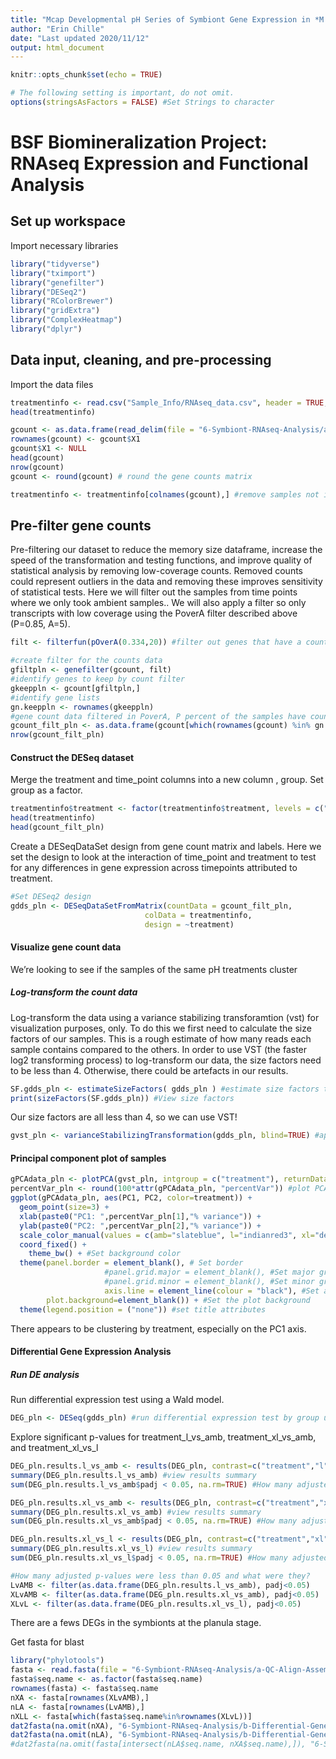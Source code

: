 ```yaml
---
title: "Mcap Developmental pH Series of Symbiont Gene Expression in *M. capitata*"
author: "Erin Chille"
date: "Last updated 2020/11/12"
output: html_document
---
```


```r
knitr::opts_chunk$set(echo = TRUE)

# The following setting is important, do not omit.
options(stringsAsFactors = FALSE) #Set Strings to character
```

# BSF Biomineralization Project: RNAseq Expression and Functional Analysis

## Set up workspace

Import necessary libraries
```r
library("tidyverse")
library("tximport")
library("genefilter")
library("DESeq2")
library("RColorBrewer")
library("gridExtra")
library("ComplexHeatmap")
library("dplyr")
```

## Data input, cleaning, and pre-processing

Import the data files 
```r
treatmentinfo <- read.csv("Sample_Info/RNAseq_data.csv", header = TRUE, sep = ",", row.names = "sample_id")
head(treatmentinfo)

gcount <- as.data.frame(read_delim(file = "6-Symbiont-RNAseq-Analysis/a-QC-Align-Assemble/Output/gene_counts_matrix.tsv", delim = "\t"))
rownames(gcount) <- gcount$X1
gcount$X1 <- NULL
head(gcount)
nrow(gcount)
gcount <- round(gcount) # round the gene counts matrix

treatmentinfo <- treatmentinfo[colnames(gcount),] #remove samples not in the gcount matrix from treatment info csv 
```
## Pre-filter gene counts
Pre-filtering our dataset to reduce the memory size dataframe, increase the speed of the transformation and testing functions, and improve quality of statistical analysis by removing low-coverage counts. Removed counts could represent outliers in the data and removing these improves sensitivity of statistical tests. Here we will filter out the samples from time points where we only took ambient samples.. We will also apply a filter so only transcripts with low coverage using the PoverA filter described above (P=0.85, A=5). 
```r
filt <- filterfun(pOverA(0.334,20)) #filter out genes that have a count of 5 or fewer in less than 1/9 samples

#create filter for the counts data
gfiltpln <- genefilter(gcount, filt)
#identify genes to keep by count filter
gkeeppln <- gcount[gfiltpln,]
#identify gene lists
gn.keeppln <- rownames(gkeeppln)
#gene count data filtered in PoverA, P percent of the samples have counts over A
gcount_filt_pln <- as.data.frame(gcount[which(rownames(gcount) %in% gn.keeppln),])
nrow(gcount_filt_pln)
```
#### Construct the DESeq dataset
Merge the treatment and time_point columns into a new column , group. Set group as a factor.
```r
treatmentinfo$treatment <- factor(treatmentinfo$treatment, levels = c("amb","l", "xl"))
head(treatmentinfo)
head(gcount_filt_pln)
```

Create a DESeqDataSet design from gene count matrix and labels. Here we set the design to look at the interaction of time_point and treatment to test for any differences in gene expression across timepoints attributed to treatment.
```r
#Set DESeq2 design
gdds_pln <- DESeqDataSetFromMatrix(countData = gcount_filt_pln,
                              colData = treatmentinfo,
                              design = ~treatment)
```

#### Visualize gene count data

We're looking to see if the samples of the same pH treatments cluster

##### Log-transform the count data

Log-transform the data using a variance stabilizing transforamtion (vst) for visualization purposes, only. To do this we first need to calculate the size factors of our samples. This is a rough estimate of how many reads each sample contains compared to the others. In order to use VST (the faster log2 transforming process) to log-transform our data, the size factors need to be less than 4. Otherwise, there could be artefacts in our results.
```r
SF.gdds_pln <- estimateSizeFactors( gdds_pln ) #estimate size factors to determine if we can use vst  to transform our data. Size factors should be less than for to use vst
print(sizeFactors(SF.gdds_pln)) #View size factors
```

Our size factors are all less than 4, so we can use VST!
```r
gvst_pln <- varianceStabilizingTransformation(gdds_pln, blind=TRUE) #apply a variance stabilizing transforamtion to minimize effects of small counts and normalize wrt library size
```

#### Principal component plot of samples
```r
gPCAdata_pln <- plotPCA(gvst_pln, intgroup = c("treatment"), returnData=TRUE)
percentVar_pln <- round(100*attr(gPCAdata_pln, "percentVar")) #plot PCA of samples with all data
ggplot(gPCAdata_pln, aes(PC1, PC2, color=treatment)) + 
  geom_point(size=3) +
  xlab(paste0("PC1: ",percentVar_pln[1],"% variance")) +
  ylab(paste0("PC2: ",percentVar_pln[2],"% variance")) +
  scale_color_manual(values = c(amb="slateblue", l="indianred3", xl="deeppink4")) +
  coord_fixed() +
    theme_bw() + #Set background color
  theme(panel.border = element_blank(), # Set border
                     #panel.grid.major = element_blank(), #Set major gridlines
                     #panel.grid.minor = element_blank(), #Set minor gridlines
                     axis.line = element_line(colour = "black"), #Set axes color
        plot.background=element_blank()) + #Set the plot background
  theme(legend.position = ("none")) #set title attributes
```

There appears to be clustering by treatment, especially on the PC1 axis.

#### Differential Gene Expression Analysis

##### Run DE analysis

Run differential expression test using a Wald model. 
```r
DEG_pln <- DESeq(gdds_pln) #run differential expression test by group using the Wald model
```

Explore significant p-values for treatment_l_vs_amb, treatment_xl_vs_amb, and treatment_xl_vs_l
```r
DEG_pln.results.l_vs_amb <- results(DEG_pln, contrast=c("treatment","l","amb"))
summary(DEG_pln.results.l_vs_amb) #view results summary
sum(DEG_pln.results.l_vs_amb$padj < 0.05, na.rm=TRUE) #How many adjusted p-values were less than 0.05?

DEG_pln.results.xl_vs_amb <- results(DEG_pln, contrast=c("treatment","xl","amb"))
summary(DEG_pln.results.xl_vs_amb) #view results summary
sum(DEG_pln.results.xl_vs_amb$padj < 0.05, na.rm=TRUE) #How many adjusted p-values were less than 0.05?

DEG_pln.results.xl_vs_l <- results(DEG_pln, contrast=c("treatment","xl","l"))
summary(DEG_pln.results.xl_vs_l) #view results summary
sum(DEG_pln.results.xl_vs_l$padj < 0.05, na.rm=TRUE) #How many adjusted p-values were less than 0.05?

#How many adjusted p-values were less than 0.05 and what were they?
LvAMB <- filter(as.data.frame(DEG_pln.results.l_vs_amb), padj<0.05)
XLvAMB <- filter(as.data.frame(DEG_pln.results.xl_vs_amb), padj<0.05)
XLvL <- filter(as.data.frame(DEG_pln.results.xl_vs_l), padj<0.05)
```
There are a fews DEGs in the symbionts at the planula stage.

Get fasta for blast
```r
library("phylotools")
fasta <- read.fasta(file = "6-Symbiont-RNAseq-Analysis/a-QC-Align-Assemble/Output/symb_Trinity.fasta", clean_name = FALSE) #load fasta file
fasta$seq.name <- as.factor(fasta$seq.name)
rownames(fasta) <- fasta$seq.name
nXA <- fasta[rownames(XLvAMB),]
nLA <- fasta[rownames(LvAMB),]
nXLL <- fasta[which(fasta$seq.name%in%rownames(XLvL))]
dat2fasta(na.omit(nXA), "6-Symbiont-RNAseq-Analysis/b-Differential-Gene-Expression-Analysis/Output/degsXLvAMB.fasta")
dat2fasta(na.omit(nLA), "6-Symbiont-RNAseq-Analysis/b-Differential-Gene-Expression-Analysis/Output/degsLvAMB.fasta")
#dat2fasta(na.omit(fasta[intersect(nLA$seq.name, nXA$seq.name),]), "6-Symbiont-RNAseq-Analysis/b-Differential-Gene-Expression-Analysis/Output/SHAREDdegsLXLvAMB.fasta")

```

